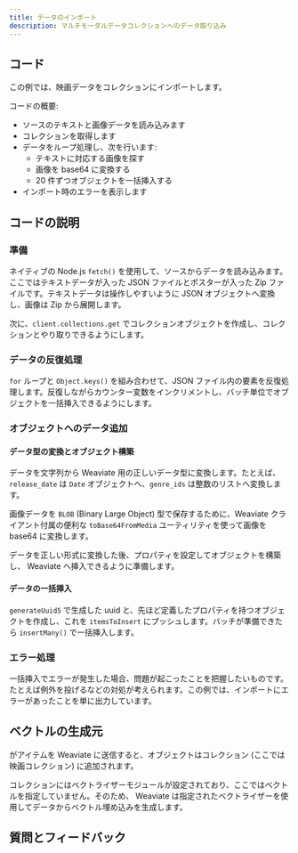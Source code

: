 ```yaml
---
title: データのインポート
description: マルチモーダルデータコレクションへのデータ取り込み
---
```



## <i class="fa-solid fa-code"></i> コード

この例では、映画データをコレクションにインポートします。

<FilteredTextBlock
  text={TSCode}
  startMarker="// BatchImportData"
  endMarker="// END BatchImportData"
  language="ts"
/>

コードの概要:
- ソースのテキストと画像データを読み込みます  
- コレクションを取得します  
- データをループ処理し、次を行います:  
    - テキストに対応する画像を探す  
    - 画像を base64 に変換する  
    - 20 件ずつオブジェクトを一括挿入する  
- インポート時のエラーを表示します  

## <i class="fa-solid fa-chalkboard"></i> コードの説明

### <i class="fa-solid fa-chalkboard"></i> 準備

ネイティブの Node.js `fetch()` を使用して、ソースからデータを読み込みます。ここではテキストデータが入った JSON ファイルとポスターが入った Zip ファイルです。テキストデータは操作しやすいように JSON オブジェクトへ変換し、画像は Zip から展開します。

次に、`client.collections.get` でコレクションオブジェクトを作成し、コレクションとやり取りできるようにします。

### <i class="fa-solid fa-chalkboard"></i> データの反復処理

`for` ループと `Object.keys()` を組み合わせて、JSON ファイル内の要素を反復処理します。反復しながらカウンター変数をインクリメントし、バッチ単位でオブジェクトを一括挿入できるようにします。

<FilteredTextBlock
  text={TSCode}
  startMarker="// Iterate through data"
  endMarker="// END Iterate through data"
  language="ts"
/>

### <i class="fa-solid fa-chalkboard"></i> オブジェクトへのデータ追加

#### データ型の変換とオブジェクト構築

データを文字列から Weaviate 用の正しいデータ型に変換します。たとえば、`release_date` は `Date` オブジェクトへ、`genre_ids` は整数のリストへ変換します。

<FilteredTextBlock
  text={TSCode}
  startMarker="// Format genre_ids and release_date"
  endMarker="// Convert poster to base64"
  language="ts"
/>

画像データを `BLOB` (Binary Large Object) 型で保存するために、Weaviate クライアント付属の便利な `toBase64FromMedia` ユーティリティを使って画像を base64 に変換します。

<FilteredTextBlock
  text={TSCode}
  startMarker="// Convert poster to base64"
  endMarker="// Insert"
  language="ts"
/>

データを正しい形式に変換した後、プロパティを設定してオブジェクトを構築し、 Weaviate へ挿入できるように準備します。

#### データの一括挿入

`generateUuid5` で生成した uuid と、先ほど定義したプロパティを持つオブジェクトを作成し、これを `itemsToInsert` にプッシュします。バッチが準備できたら `insertMany()` で一括挿入します。

<FilteredTextBlock
  text={TSCode}
  startMarker="// Insert"
  endMarker="// END Insert"
  language="ts"
/>

### <i class="fa-solid fa-chalkboard"></i> エラー処理

一括挿入でエラーが発生した場合、問題が起こったことを把握したいものです。たとえば例外を投げるなどの対処が考えられます。この例では、インポートにエラーがあったことを単に出力しています。

<FilteredTextBlock
  text={TSCode}
  startMarker="// Handle Errors"
  endMarker="// END Handle Errors"
  language="ts"
/>

## <i class="fa-solid fa-square-chevron-right"></i> ベクトルの生成元

 がアイテムを Weaviate に送信すると、オブジェクトはコレクション (ここでは映画コレクション) に追加されます。

コレクションにはベクトライザーモジュールが設定されており、ここではベクトルを指定していません。そのため、 Weaviate は指定されたベクトライザーを使用してデータからベクトル埋め込みを生成します。

## 質問とフィードバック


<DocsFeedback/>